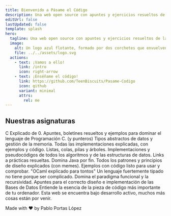 ```yaml
---
title: Bienvenido a Pásame el Código
description: Una web open source con apuntes y ejercicios resueltos de las diferentes asignaturas que componen el Grado de Enxeñería Informática da Universidade da Coruña.
editUrl: false
lastUpdated: false
template: splash
hero:
  tagline: Una web open source con apuntes y ejercicios resueltos de las diferentes asignaturas que componen el Grado de Enxeñería Informática da Universidade da Coruña.
  image:
    alt: Un logo azul flotante, formado por dos corchetes que envuelven una P y una C.
    file: ../../assets/logo.svg
  actions:
    - text: ¡Vamos a ello!
      link: /intro
      icon: right-arrow
    - text: ¡Enséñame el código!
      link: https://github.com/TeenBiscuits/Pasame-Codigo
      icon: github
      variant: minimal
      attrs:
        rel: me
---
```




## Nuestras asignaturas

<CardGrid stagger>
	<Asignaturas title="Programación I" icon="seti:c" href="/prouno">
		C Explicado de 0. Apuntes, boletines resueltos y ejemplos para dominar el lenguaje de Programación C. (y punteros)
	</Asignaturas>
  <Asignaturas title="Programación II" icon="seti:c" href="/prodos">
		Tipos abstractos de datos y gestión de la memoria. Todas las implementaciones explicadas, con ejemplos y código. Listas, colas, pilas y árboles.
	</Asignaturas>
  <Asignaturas title="Algoritmos" icon="seti:clock" href="/algo">
    Implementaciones y pseudocódigos de todos los algoritmos y de las estructuras de datos. Links a prácticas resueltas.
  </Asignaturas>
	<Asignaturas title="Diseño de Software" icon="seti:java" href="/deese">
		Domina Java por fin. Todos los patrones y principios de diseño explicados (con memes). Ejemplos con código listo para usar y comprobar.
	</Asignaturas>
	<Asignaturas title="Paradigmas de la Programación" icon="seti:ocaml" href="/pepe">
		"OCaml explicado para tontos" Un lenguaje fuertemente tipado no tiene porque ser complicado. Domina el paradigma funcional y la recursividad.
	</Asignaturas>
  <Asignaturas title="Bases de Datos" icon="seti:db" href="/bede">
    Apuntes para el correcto diseño e implementación de las Bases de Datos
  </Asignaturas>
  <Asignaturas title="Sistemas Operativos" icon="laptop" href="/so">
    Entiende la esencia de la pieza de código más importante de tu ordenador.
  </Asignaturas>
  <Card title="Más que están por venir..." icon="seti:notebook">
    Esta web se encuentra bajo desarrollo activo, muchos más cosas están por venir.
  </Card>
</CardGrid>

<GitStar/>

<AboutMe>

Made with ❤️ by Pablo Portas López

</AboutMe>
